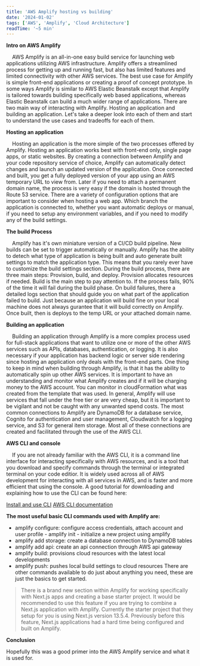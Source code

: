 ```yaml
---
title: 'AWS Amplify hosting vs building'
date: '2024-01-02'
tags: ['AWS', 'Amplify', 'Cloud Architecture']
readTime: '~5 min'
---
```


**Intro on AWS Amplify**

&nbsp;&nbsp;&nbsp;&nbsp;AWS Amplify is an all-in-one easy build service for launching web applications utilizing AWS infrastructure. Amplify offers a streamlined process for getting up and running fast, but also has limited features and limited connectivity with other AWS services. The best use case for Amplify is simple front-end applications or creating a proof of concept prototype. In some ways Amplify is similar to AWS Elastic Beanstalk except that Amplify is tailored towards building specifically web based applications, whereas Elastic Beanstalk can build a much wider range of applications. There are two main way of interacting with Amplify. Hosting an application and building an application. Let's take a deeper look into each of them and start to understand the use cases and tradeoffs for each of them.

**Hosting an application**

&nbsp;&nbsp;&nbsp;&nbsp;Hosting an application is the more simple of the two processes offered by Amplify. Hosting an application works best with front-end only, single page apps, or static websites. By creating a connection between Amplify and your code repository service of choice, Amplify can automatically detect changes and launch an updated version of the application. Once connected and built, you get a fully deployed version of your app using an AWS temporary URL to view from. Later if you need to attach a permanent domain name, the process is very easy if the domain is hosted through the Route 53 service. There are a variety of configuration options that are important to consider when hosting a web app. Which branch the application is connected to, whether you want automatic deploys or manual, if you need to setup any environment variables, and if you need to modify any of the build settings.

**The build Process**

&nbsp;&nbsp;&nbsp;&nbsp;Amplify has it's own miniature version of a CI/CD build pipeline. New builds can be set to trigger automatically or manually. Amplify has the ability to detech what type of application is being built and auto generate built settings to match the application type. This means that you rarely ever have to customize the build settings section. During the build process, there are three main steps: Provision, build, and deploy. Provision allocates resources if needed. Build is the main step to pay attention to. If the process fails, 90% of the time it will fail during the build phase. On build failures, there a detailed logs section that should guide you on what part of the application failed to build. Just because an application will build fine on your local machine does not always gurantee that it will build correctly on Amplify. Once built, then is deploys to the temp URL or your attached domain name.

<CustomImage
	src="https://raw.githubusercontent.com/cedaring-xr/blog-content-templates/main/images/amplify-build.png"
	alt="amplify build process"
	priority="true"
/>

**Building an application**

&nbsp;&nbsp;&nbsp;&nbsp;Building an application through Amplify is a more complex process used for full-stack applications that want to utilize one or more of the other AWS services such as APIs, databases, authentication, or logging. It is also necessary if your application has backend logic or server side rendering since hosting an application only deals with the front-end parts. One thing to keep in mind when building through Amplify, is that it has the ability to automatically spin up other AWS services. It is important to have an understanding and monitor what Amplify creates and if it will be charging money to the AWS account. You can monitor in cloudFormation what was created from the template that was used. In general, Amplify will use services that fall under the free tier or are very cheap, but it is important to be vigilant and not be caught with any unwanted spend costs. The most common connections to Amplify are DynamoDB for a database service, Cognito for authentication and user management, Cloudwatch for a logging service, and S3 for general item storage. Most all of these connections are created and facilitated through the use of the AWS CLI.

**AWS CLI and console**

&nbsp;&nbsp;&nbsp;&nbsp;If you are not already familiar with the AWS CLI, it is a command line interface for interacting specifically with AWS resources, and is a tool that you download and specify commands through the terminal or integrated terminal on your code editior. It is widely used across all of AWS development for interacting with all services in AWS, and is faster and more efficient that using the console. A good tutorial for downloading and explaining how to use the CLI can be found here:

[Install and use CLI](https://cloudacademy.com/blog/how-to-use-aws-cli/)
[AWS CLI documentation](https://docs.aws.amazon.com/cli/latest/userguide/cli-chap-getting-started.html)

**The most useful basic CLI commands used with Amplify are:**

-   amplify configure: configure access credentials, attach account and user profile - amplify init - initialize a new project using amplify
-   amplify add storage: create a database connection to DynamoDB tables
-   amplify add api: create an api connection through AWS api gateway
-   amplify build: provisions cloud resources with the latest local developments
-   amplify push: pushes local build settings to cloud resources
    There are other commands available to do just about anything you need, these are just the basics to get started.

> There is a brand new section within Amplify for working specifically with Next.js apps and creating a base starter project. It would be recommended to use this feature if you are trying to combine a Next.js application with Amplify. Currently the starter project that they setup for you is using Next.js version 13.5.4. Previously before this feature, Next.js applications had a hard time being configured and built on Amplify.

**Conclusion**

Hopefully this was a good primer into the AWS Amplify service and what it is used for.
